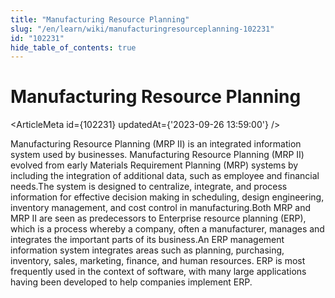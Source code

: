 ```yaml
---
title: "Manufacturing Resource Planning"
slug: "/en/learn/wiki/manufacturingresourceplanning-102231"
id: "102231"
hide_table_of_contents: true
---
```



# Manufacturing Resource Planning

<ArticleMeta id={102231} updatedAt={'2023-09-26 13:59:00'} />
<div className='border-solid border-b border-t-0 my-4 border-[var(--ifm-color-gray-300)]' />

Manufacturing Resource Planning (MRP II) is an integrated information system used by businesses. Manufacturing Resource Planning (MRP II) evolved from early Materials Requirement Planning (MRP) systems by including the integration of additional data, such as employee and financial needs.The system is designed to centralize, integrate, and process information for effective decision making in scheduling, design engineering, inventory management, and cost control in manufacturing.Both MRP and MRP II are seen as predecessors to Enterprise resource planning (ERP), which is a process whereby a company, often a manufacturer, manages and integrates the important parts of its business.An ERP management information system integrates areas such as planning, purchasing, inventory, sales, marketing, finance, and human resources. ERP is most frequently used in the context of software, with many large applications having been developed to help companies implement ERP.
